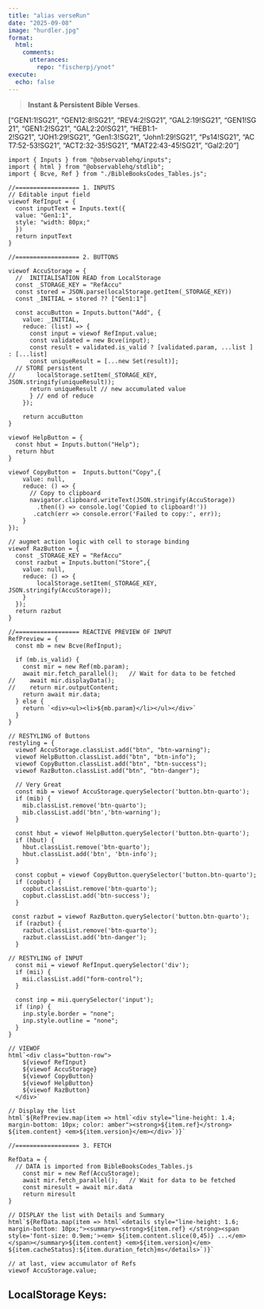 ```yaml
---
title: "alias verseRun"
date: "2025-09-08"
image: "hurdler.jpg"
format: 
  html:
    comments:
      utterances: 
        repo: "fischerpj/ynot"
execute:
  echo: false
---
```


> **Instant & Persistent Bible Verses**.

::: {#inputDiv}
<!-- inputDiv is considered Void-->

\["GEN1:1!SG21", "GEN12:8!SG21", "REV4:2!SG21", "GAL2:19!SG21", "GEN1!SG21", "GEN1:2!SG21", "GAL2:20!SG21", "HEB1:1-2!SG21", "JOH1:29!SG21", "Gen1:3!SG21", "John1:29!SG21", "Ps14!SG21", "ACT7:52-53!SG21", "ACT2:32-35!SG21", "MAT22:43-45!SG21", "Gal2:20"\]
:::

```ojs
import { Inputs } from "@observablehq/inputs";
import { html } from "@observablehq/stdlib";
import { Bcve, Ref } from "./BibleBooksCodes_Tables.js";

```

```ojs
//================== 1. INPUTS
// Editable input field
viewof RefInput = {
  const inputText = Inputs.text({
  value: "Gen1:1",
  style: "width: 80px;"
  })
  return inputText
}

```

```ojs
//================== 2. BUTTONS

viewof AccuStorage = {
  //  INITIALISATION READ from LocalStorage
  const _STORAGE_KEY = "RefAccu"
  const stored = JSON.parse(localStorage.getItem(_STORAGE_KEY))
  const _INITIAL = stored ?? ["Gen1:1"]
  
  const accuButton = Inputs.button("Add", {
    value: _INITIAL,
    reduce: (list) => {
      const input = viewof RefInput.value;
      const validated = new Bcve(input);
      const result = validated.is_valid ? [validated.param, ...list ] : [...list]
      const uniqueResult = [...new Set(result)];
  // STORE persistent
//      localStorage.setItem(_STORAGE_KEY, JSON.stringify(uniqueResult));
      return uniqueResult // new accumulated value
      } // end of reduce
    });
    
    return accuButton
}

viewof HelpButton = {
  const hbut = Inputs.button("Help");
  return hbut
}

viewof CopyButton =  Inputs.button("Copy",{
    value: null,
    reduce: () => { 
      // Copy to clipboard
      navigator.clipboard.writeText(JSON.stringify(AccuStorage))
        .then(() => console.log('Copied to clipboard!'))
       .catch(err => console.error('Failed to copy:', err));
    }
});

// augmet action logic with cell to storage binding 
viewof RazButton = {
  const _STORAGE_KEY = "RefAccu"
  const razbut = Inputs.button("Store",{
    value: null,
    reduce: () => { 
        localStorage.setItem(_STORAGE_KEY, JSON.stringify(AccuStorage));
    }
  });
  return razbut
}
```

```ojs
//================== REACTIVE PREVIEW OF INPUT 
RefPreview = {
  const mb = new Bcve(RefInput);
  
  if (mb.is_valid) {
    const mir = new Ref(mb.param);
    await mir.fetch_parallel();   // Wait for data to be fetched
//    await mir.displayData(); 
//    return mir.outputContent;
    return await mir.data;
  } else {
    return `<div><ul><li>${mb.param}</li></ul></div>`  
  }
}

```

```ojs
// RESTYLING of Buttons
restyling = {
  viewof AccuStorage.classList.add("btn", "btn-warning");
  viewof HelpButton.classList.add("btn", "btn-info");
  viewof CopyButton.classList.add("btn", "btn-success");
  viewof RazButton.classList.add("btn", "btn-danger");

  // Very Great
  const mib = viewof AccuStorage.querySelector('button.btn-quarto');
  if (mib) {
    mib.classList.remove('btn-quarto');
    mib.classList.add('btn','btn-warning');
  }
  
  const hbut = viewof HelpButton.querySelector('button.btn-quarto');
  if (hbut) {
    hbut.classList.remove('btn-quarto');
    hbut.classList.add('btn', 'btn-info');
  } 
  
  const copbut = viewof CopyButton.querySelector('button.btn-quarto');
  if (copbut) {
    copbut.classList.remove('btn-quarto');
    copbut.classList.add('btn-success');
  }  

 const razbut = viewof RazButton.querySelector('button.btn-quarto');
  if (razbut) {
    razbut.classList.remove('btn-quarto');
    razbut.classList.add('btn-danger');
  }  

// RESTYLING of INPUT
  const mii = viewof RefInput.querySelector('div');
  if (mii) {
    mii.classList.add("form-control");
  }
  
  const inp = mii.querySelector('input');
  if (inp) {
    inp.style.border = "none";
    inp.style.outline = "none";
  }
}

// VIEWOF
html`<div class="button-row">
    ${viewof RefInput}
    ${viewof AccuStorage}
    ${viewof CopyButton}
    ${viewof HelpButton}
    ${viewof RazButton}
  </div>`

// Display the list
html`${RefPreview.map(item => html`<div style="line-height: 1.4; margin-bottom: 10px; color: amber"><strong>${item.ref}</strong> ${item.content} <em>${item.version}</em></div>`)}`
```

```ojs
//================== 3. FETCH

RefData = {
  // DATA is imported from BibleBooksCodes_Tables.js
    const mir = new Ref(AccuStorage);
    await mir.fetch_parallel();   // Wait for data to be fetched
    const miresult = await mir.data
    return miresult
}

// DISPLAY the list with Details and Summary
html`${RefData.map(item => html`<details style="line-height: 1.6; margin-bottom: 10px;"><summary><strong>${item.ref} </strong><span style='font-size: 0.9em;'><em> ${item.content.slice(0,45)} ...</em></span></summary>${item.content} <em>${item.version}</em>  ${item.cacheStatus}:${item.duration_fetch}ms</details>`)}`

```

```ojs
// at last, view accumulator of Refs
viewof AccuStorage.value;
```

:::: {#outputDiv}
<div>

<!--  any output comes here to outputDiv is considered Void-->

<h2>LocalStorage Keys:</h2>

<ul id="keyList">

</ul>

</div>
::::

```{=html}
<script>
const keyList = document.getElementById('keyList');
  for (let i = 0; i < localStorage.length; i++) {
    const key = localStorage.key(i);
    const listItem = document.createElement('li');
      listItem.textContent = key;
      keyList.appendChild(listItem);
  }
</script>
```
